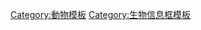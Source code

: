 {{catnav|頁面分類|總類|維基百科模板|按内容分类的模板|自然科学模板|生物学模板|生物模板|生物信息框模板}}
{{Catnav|頁面分類|自然科学|生物学|生物|动物}}

{{Template category
|description = 與生物相關的[[Wikipedia:信息框模板|信息框模板]]
}}<noinclude>

{{DEFAULTSORT:Dong}}
[[Category:動物模板|Category:動物模板]]
[[Category:生物信息框模板|Category:生物信息框模板]]
</noinclude>